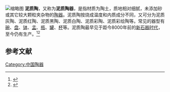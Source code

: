 [[File:泥质陶釜，马鞍遗址.jpg|缩略图]]
'''泥质陶'''，又称为'''泥质陶器'''，是指材质为陶土，质地相对细腻，未添加砂或其它较大颗粒夹杂物的[[陶器|陶器]]。泥质陶按烧成温度和内质成分不同，又可分为泥质灰陶、泥质红陶、泥质黑陶、泥质白陶、泥质彩陶、泥质彩绘陶等。常见的器型有[[碗|碗]]、[[盘|盘]]、[[钵|钵]]、[[盂|盂]]、[[瓶|瓶]]、[[罐|罐]]、[[杯|杯]]等。泥质陶最早见于距今8000年前的[[新石器时代|新石器时代]]，至今仍有生产。<ref>{{cite journal |author1=李涛|author2=贺黎民　|author3=姚帅　|author4=赵若冲|title=对泥质陶器研究的思考 |journal=科技考古与文物保护 |date=2020 |issue=12 |page=80-94}}</ref><ref>{{cite web |title=泥质陶 |url=http://www.lqqcw.cn/html/baike/shuyu/2012-04-02/866.html |website=龙泉青瓷网 |accessdate=2021-03-07}}</ref>

==参考文献==
{{reflist}}

[[Category:中国陶器|Category:中国陶器]]